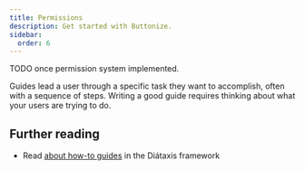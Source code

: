 ```yaml
---
title: Permissions
description: Get started with Buttonize.
sidebar:
  order: 6
---
```


TODO once permission system implemented.

Guides lead a user through a specific task they want to accomplish, often with a sequence of steps.
Writing a good guide requires thinking about what your users are trying to do.

## Further reading

- Read [about how-to guides](https://diataxis.fr/how-to-guides/) in the Diátaxis framework
